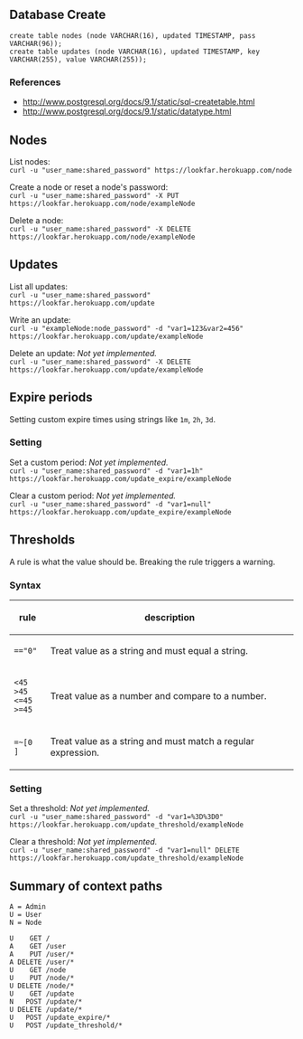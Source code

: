 == Database Create ==

<code>create table nodes (node VARCHAR(16), updated TIMESTAMP, pass VARCHAR(96));<br>
create table updates (node VARCHAR(16), updated TIMESTAMP, key VARCHAR(255), value VARCHAR(255));</code>

=== References ===

* http://www.postgresql.org/docs/9.1/static/sql-createtable.html
* http://www.postgresql.org/docs/9.1/static/datatype.html

== Nodes ==

List nodes:<br>
<code><nowiki>curl -u "user_name:shared_password" https://lookfar.herokuapp.com/node</nowiki></code>

Create a node or reset a node's password:<br>
<code><nowiki>curl -u "user_name:shared_password" -X PUT https://lookfar.herokuapp.com/node/exampleNode</nowiki></code>

Delete a node:<br>
<code><nowiki>curl -u "user_name:shared_password" -X DELETE https://lookfar.herokuapp.com/node/exampleNode</nowiki></code>

== Updates ==

List all updates:<br>
<code><nowiki>curl -u "user_name:shared_password" https://lookfar.herokuapp.com/update</nowiki></code>

Write an update:<br>
<code><nowiki>curl -u "exampleNode:node_password" -d "var1=123&var2=456" https://lookfar.herokuapp.com/update/exampleNode</nowiki></code>

Delete an update: ''Not yet implemented.''<br>
<code><nowiki>curl -u "user_name:shared_password" -X DELETE https://lookfar.herokuapp.com/update/exampleNode</nowiki></code>

== Expire periods ==

Setting custom expire times using strings like <code>1m</code>, <code>2h</code>, <code>3d</code>.

=== Setting ===

Set a custom period: ''Not yet implemented.''<br>
<code><nowiki>curl -u "user_name:shared_password" -d "var1=1h" https://lookfar.herokuapp.com/update_expire/exampleNode</nowiki></code>

Clear a custom period: ''Not yet implemented.''<br>
<code><nowiki>curl -u "user_name:shared_password" -d "var1=null" https://lookfar.herokuapp.com/update_expire/exampleNode</nowiki></code>


== Thresholds ==

A rule is what the value should be.  Breaking the rule triggers a warning.

=== Syntax ===

{|
!rule
!description
|-
|<code>=="0"</code>
|Treat value as a string and must equal a string.
|-
|<code><45<br>>45<br><=45<br>>=45</code>
|Treat value as a number and compare to a number.
|-
|<code><nowiki>=~[0 ]</nowiki></code>
|Treat value as a string and must match a regular expression.
|}

=== Setting ===

Set a threshold: ''Not yet implemented.''<br>
<code><nowiki>curl -u "user_name:shared_password" -d "var1=%3D%3D0" https://lookfar.herokuapp.com/update_threshold/exampleNode</nowiki></code>

Clear a threshold: ''Not yet implemented.''<br>
<code><nowiki>curl -u "user_name:shared_password" -d "var1=null" DELETE https://lookfar.herokuapp.com/update_threshold/exampleNode</nowiki></code>

== Summary of context paths ==

<pre>
A = Admin
U = User
N = Node

U    GET /
A    GET /user
A    PUT /user/*
A DELETE /user/*
U    GET /node
U    PUT /node/*
U DELETE /node/*
U    GET /update
N   POST /update/*
U DELETE /update/*
U   POST /update_expire/*
U   POST /update_threshold/*
</pre>
